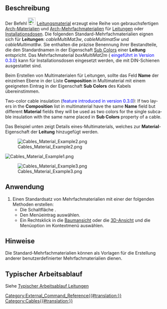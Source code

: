 <languages/>

{{Docnav/de
|[[Cables_ElectricalDevice/de|Betriebsmittel]]
|[[Cables_SupportPoint/de|Befestigungspunkt]]
|[[Cables_Workbench/de|Cables]]
|IconL=Cables_ElectricalDevice.svg
|IconR=Cables_SupportPoint.svg
|IconC=Cables_workbench_icon.svg
}}

{{GuiCommand/de
|Name=Cables Material
|Name/de=Cables Material
|MenuLocation= Leitungen → Kabelmaterial erstellen
|Workbenches=[[Cables_Workbench/de|Externer Arbeitsbereich Cables]]
|Shortcut=
|Version=0.1.0
|SeeAlso=[[Cables_Cable/de|Cables Leitung]], [[Cables_CableBox/de|Cables Installationsdose]]
}}

<span id="Description"></span>
==Beschreibung==

Der Befehl [[Image:Cables_Material.svg|24px]] [[Cables_Material/de|Leitungsmaterial]] erzeugt eine Reihe von gebrauchsfertigen [[Arch_SetMaterial/de|Arch-Materialien]] und [[Arch_MultiMaterial/de|Arch-Mehrfachmaterialien]] für [[Cables_Cable/de|Leitungen]] oder [[Cables_CableBox/de|Installationsdosen]]. Die folgenden Standard-Mehrfachmaterialien eignen sich für '''Leitungen''': ''cableMultiMat3w'', ''cableMultimat5w'' und ''cableMultimat8w''. 
Sie enthalten die präzise Benennung ihrer Bestandteile, die den Standardnamen in der Eigenschaft [[Cables_Cable/de#Eigenschaften|Sub Colors]] einer '''Leitung''' entspricht.
Das Mehrfachmaterial ''boxMultiMat2m'' (<span style="color:blue;"> eingeführt in Version 0.3.0</span>) kann für Installationsdosen eingesetzt werden, die mit DIN-Schienen ausgestattet sind.

Beim Erstellen von Multimaterialen für Leitungen, sollte das Feld '''Name''' der einzelnen Ebene in der Liste '''Composition''' in Multimaterial mit einem geeigneten Eintrag in der Eigenschaft '''Sub Colors''' des Kabels übereinstimmen.

<div lang="en" dir="ltr" class="mw-content-ltr">
Two-color cable insulation (<span style="color:blue;">feature introduced in version 0.3.0</span>): If two layers in the '''Composition''' list in multimaterial have the same '''Name''' field but different '''Material''' fields they will be used as two colors for the single subcable insulation with the same name placed in '''Sub Colors''' property of a cable.
</div>

Das Beispiel unten zeigt Details eines-Multimaterials, welches zur '''Material'''-Eigenschaft der '''Leitung''' hinzugefügt werden.

[[File:Cables_Material_Example2.png]]

[[File:Cables_Material_Example1.png]]
{{Caption|Beispiel der Standard-Mehrfachmaterialien:<br/>Es sind die Namen J, L1, N, PE, CU sichtbar.<br/>Die doppelte Verwendung des PE-Namens für das Material führt zu einer zweifarbigen Drahtisolierung.}}

[[File:Cables_Material_Example3.png]]
<div lang="en" dir="ltr" class="mw-content-ltr">
{{Caption|Cable with Material property set to 'cableMultiMat3w' from the above example. Cable has the property '''Sub Colors''' set to: [J:0, L1:1, N:2, PE:3, CU:-1]}}
</div>

<span id="Usage"></span>
==Anwendung==

# Einen Standardsatz von Mehrfachmaterialien mit einer der folgenden Methoden erstellen:
#* Die Schaltfläche {{Button|[[Image:Cables_Material.svg|16px]] [[Cables_Material/de|Leitungsmaterial erstellen]]}}.
#* Den Menüeintrag {{MenuCommand|Leitungselemente → [[Image:Cables_Material.svg|16px]] Leitungsmaterial erstellen}} auswählen.
#* Ein Rechtsklick in die [[Tree_View/de|Baumansicht]] oder die [[3D_View/de|3D-Ansicht]] und die Menüoption {{MenuCommand|Leitungselemente → [[Image:Cables_Material.svg|16px]] Leitungsmaterial erstellen}} im Kontextmenü auswählen.

<span id="Notes"></span>
==Hinweise==

Die Standard-Mehrfachmaterialien können als Vorlagen für die Erstellung anderer benutzerdefinierter Mehrfachmaterialien dienen.

<span id="Typical_workflow"></span>
==Typischer Arbeitsablauf==

Siehe [[Cables_Cable/de#Typical workflow|Typischer Arbeitsablauf Leitungen]]


{{Docnav/de
|[[Cables_ElectricalDevice/de|Betriebsmittel]]
|[[Cables_SupportPoint/de|Befestigungspunkt]]
|[[Cables_Workbench/de|Cables]]
|IconL=Cables_ElectricalDevice.svg
|IconR=Cables_SupportPoint.svg
|IconC=Cables_workbench_icon.svg
}}

[[Category:External_Command_Reference{{#translation:}}]]
[[Category:Cables{{#translation:}}]]